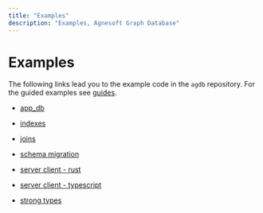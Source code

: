 ```yaml
---
title: "Examples"
description: "Examples, Agnesoft Graph Database"
---
```


# Examples

The following links lead you to the example code in the `agdb` repository. For the guided examples see [guides](/docs/guides).

-   [app_db](https://github.com/agnesoft/agdb/tree/main/examples/app_db)

-   [indexes](https://github.com/agnesoft/agdb/tree/main/examples/indexes)

-   [joins](https://github.com/agnesoft/agdb/tree/main/examples/joins)

-   [schema migration](https://github.com/agnesoft/agdb/tree/main/examples/schema_migration)

-   [server client - rust](https://github.com/agnesoft/agdb/tree/main/examples/server_client_rust)

-   [server client - typescript](https://github.com/agnesoft/agdb/tree/main/examples/server_client_typescript)

-   [strong types](https://github.com/agnesoft/agdb/tree/main/examples/strong_types)
